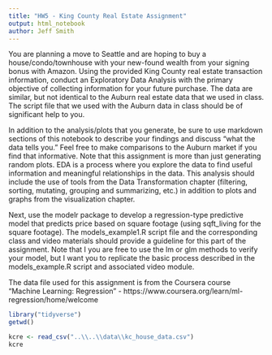 ```yaml
---
title: "HW5 - King County Real Estate Assignment"
output: html_notebook
author: Jeff Smith
---
```

You are planning a move to Seattle and are hoping to buy a house/condo/townhouse with your new-found wealth from your signing bonus with Amazon.  Using the provided King County real estate transaction information, conduct an Exploratory Data Analysis with the primary objective of collecting information for your future purchase.  The data are similar, but not identical to the Auburn real estate data that we used in class.  The script file that we used with the Auburn data in class should be of significant help to you.  

In addition to the analysis/plots that you generate, be sure to use markdown sections of this notebook to describe your findings and discuss "what the data tells you."  Feel free to make comparisons to the Auburn market if you find that informative.  Note that this assignment is more than just generating random plots.  EDA is a process where you explore the data to find useful information and meaningful relationships in the data.  This analysis should include the use of tools from the Data Transformation chapter (filtering, sorting, mutating, grouping and summarizing, etc.) in addition to plots and graphs from the visualization chapter.

Next, use the modelr package to develop a regression-type predictive model that predicts price based on square footage (using sqft_living for the square footage).  The models_example1.R script file and the corresponding class and video materials should provide a guideline for this part of the assignment.  Note that I you are free to use the lm or glm methods to verify your model, but I want you to replicate the basic process described in the models_example.R script and associated video module.



The data file used for this assignment is from the Coursera course "Machine Learning: Regression" - https://www.coursera.org/learn/ml-regression/home/welcome


```r
library("tidyverse")
getwd()

kcre <- read_csv("..\\..\\data\\kc_house_data.csv")
kcre

```



